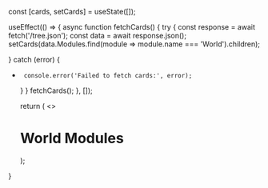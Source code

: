 
  const [cards, setCards] = useState([]);

  useEffect(() => {
       async function fetchCards() {
      try {
      const response = await fetch('/tree.json');
      const data = await response.json();
           setCards(data.Modules.find(module => module.name === 'World').children);

} catch (error) {
+      console.error('Failed to fetch cards:', error);
     }
    }
    fetchCards();
  }, []);

  return (
    <>
    <h1>World Modules</h1>
    <Cards>
      <CardList cards={cards} />
    </Cards>
    </>
  );
}